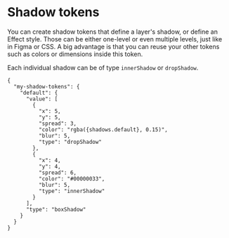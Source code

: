 # Shadow tokens

You can create shadow tokens that define a layer's shadow, or define an Effect style. Those can be either one-level or even multiple levels, just like in Figma or CSS. A big advantage is that you can reuse your other tokens such as colors or dimensions inside this token.

Each individual shadow can be of type `innerShadow` or `dropShadow`.

```
{
  "my-shadow-tokens": {
    "default": {
      "value": [
        {
          "x": 5,
          "y": 5,
          "spread": 3,
          "color": "rgba({shadows.default}, 0.15)",
          "blur": 5,
          "type": "dropShadow"
        },
        {
          "x": 4,
          "y": 4,
          "spread": 6,
          "color": "#00000033",
          "blur": 5,
          "type": "innerShadow"
        }
      ],
      "type": "boxShadow"
    }
  }
}
```